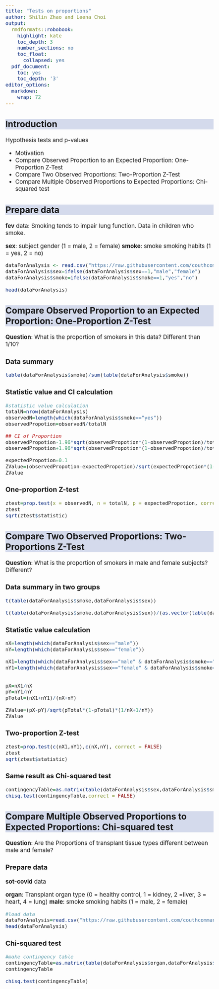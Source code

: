 ```yaml
---
title: "Tests on proportions"
author: Shilin Zhao and Leena Choi
output:
  rmdformats::robobook:
    highlight: kate
    toc_depth: 3
    number_sections: no
    toc_float:
      collapsed: yes
  pdf_document:
    toc: yes
    toc_depth: '3'
editor_options:
  markdown:
    wrap: 72
---
```


```{=html}
<style>
h2 {
  background-color: #D4DAEC;
}
body{
  font-size: 14pt;
}
</style>
```
## Introduction

Hypothesis tests and p-values

-   Motivation
-   Compare Observed Proportion to an Expected Proportion:
    One-Proportion Z-Test
-   Compare Two Observed Proportions: Two-Proportion Z-Test
-   Compare Multiple Observed Proportions to Expected Proportions:
    Chi-squared test

## Prepare data

**fev** data: Smoking tends to impair lung function. Data in children
who smoke.

**sex**: subject gender (1 = male, 2 = female) **smoke**: smoke smoking
habits (1 = yes, 2 = no)

```r

dataForAnalysis <- read.csv("https://raw.githubusercontent.com/couthcommander/sip_computing/main/labs/fev.csv",header=TRUE,row.names=1)
dataForAnalysis$sex=ifelse(dataForAnalysis$sex==1,"male","female")
dataForAnalysis$smoke=ifelse(dataForAnalysis$smoke==1,"yes","no")

head(dataForAnalysis)

```

## Compare Observed Proportion to an Expected Proportion: One-Proportion Z-Test

**Question**: What is the proportion of smokers in this data? Different
than 1/10?

### Data summary

```r

table(dataForAnalysis$smoke)/sum(table(dataForAnalysis$smoke))

```

### Statistic value and CI calculation

```r
#statistic value calculation
totalN=nrow(dataForAnalysis)
observedN=length(which(dataForAnalysis$smoke=="yes"))
observedPropotion=observedN/totalN

## CI of Proportion
observedPropotion-1.96*sqrt(observedPropotion*(1-observedPropotion)/totalN)
observedPropotion+1.96*sqrt(observedPropotion*(1-observedPropotion)/totalN)

expectedPropotion=0.1
ZValue=(observedPropotion-expectedPropotion)/sqrt(expectedPropotion*(1-expectedPropotion)/totalN)
ZValue

```

### One-proportion Z-test

```r

ztest=prop.test(x = observedN, n = totalN, p = expectedPropotion, correct = FALSE)
ztest
sqrt(ztest$statistic)

```

## Compare Two Observed Proportions: Two-Proportions Z-Test

**Question**: What is the proportion of smokers in male and female
subjects? Different?

### Data summary in two groups

```r

t(table(dataForAnalysis$smoke,dataForAnalysis$sex))

t(table(dataForAnalysis$smoke,dataForAnalysis$sex))/(as.vector(table(dataForAnalysis$sex)))


```

### Statistic value calculation

```r

nX=length(which(dataForAnalysis$sex=="male"))
nY=length(which(dataForAnalysis$sex=="female"))

nX1=length(which(dataForAnalysis$sex=="male" & dataForAnalysis$smoke=="yes"))
nY1=length(which(dataForAnalysis$sex=="female" & dataForAnalysis$smoke=="yes"))


pX=nX1/nX
pY=nY1/nY
pTotal=(nX1+nY1)/(nX+nY)

ZValue=(pX-pY)/sqrt(pTotal*(1-pTotal)*(1/nX+1/nY))
ZValue

```

### Two-proportion Z-test

```r

ztest=prop.test(c(nX1,nY1),c(nX,nY), correct = FALSE)
ztest
sqrt(ztest$statistic)

```

### Same result as Chi-squared test

```r

contingencyTable=as.matrix(table(dataForAnalysis$sex,dataForAnalysis$smoke))
chisq.test(contingencyTable,correct = FALSE)

```

## Compare Multiple Observed Proportions to Expected Proportions: Chi-squared test

**Question**: Are the Proportions of transplant tissue types different
between male and female?

### Prepare data

**sot-covid** data

**organ**: Transplant organ type (0 = healthy control, 1 = kidney, 2
=liver, 3 = heart, 4 = lung) **male**: smoke smoking habits (1 = male, 2
= female)

```r

#load data
dataForAnalysis=read.csv("https://raw.githubusercontent.com/couthcommander/sip_computing/main/labs/sot-covid.csv",header=TRUE,row.names=1)
head(dataForAnalysis)

```

### Chi-squared test

```r
#make contingency table
contingencyTable=as.matrix(table(dataForAnalysis$organ,dataForAnalysis$male))
contingencyTable

chisq.test(contingencyTable)

```

